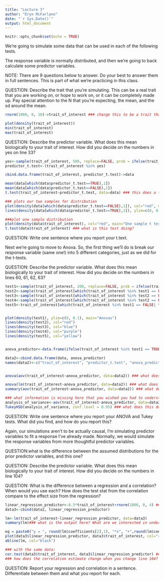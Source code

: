 ```yaml
---
title: "Lecture 3"
author: "Eryn McFarlane"
date: "`r Sys.Date()`"
output: html_document
---
```


```r
knitr::opts_chunk$set(echo = TRUE)
```


We're going to simulate some data that can be used in each of the following tests.

The response variable is normally distributed, and then we're going to back calculate some predictor variables.

NOTE: There are 9 questions below to answer. Do your best to answer them in full sentences. This is part of what we're practicing in this class.

QUESTION: Describe the trait that you're simulating. This can be a real trait that you are working on, or hope to work on, or it can be completely made up. 
Pay special attention to the N that you're expecting, the mean, and the sd around the mean. 

```r
rnorm(1000, 0, 10)->trait_of_interest ### change this to be a trait that you're actually interested in, with an appropriate distribution! 

plot(density(trait_of_interest))
min(trait_of_interest)
max(trait_of_interest)

```

QUESTION: Describe the predictor variable. What does this mean biologically to your trait of interest. How did you decide on the numbers in yes on line 33?

```r

yes<-sample(trait_of_interest, 500, replace=FALSE, prob = ifelse(trait_of_interest>0, 0.95, 0.15)) #### play with this line! Is the test statistically significant. When is it not?
predictor_t.test<-(trait_of_interest %in% yes)

cbind.data.frame(trait_of_interest, predictor_t.test)->data

mean(data[which(data$predictor_t.test==TRUE),1])
mean(data[which(data$predictor_t.test==FALSE),1])
t.test(trait_of_interest~predictor_t.test, data=data) ### this does a two sample t-test. What would a one sample t test be testing? How would you do that?

### plots our two samples for distribution
plot(density(data[which(data$predictor_t.test==FALSE),1]), col="red", main="Two sample t test")
lines(density(data[which(data$predictor_t.test==TRUE),1]), ylim=c(0, 0.1), xlim=c(-20,20), main="Two Sample T test")

###plot one sample distribution
plot(density(data$trait_of_interest), col="red", main="One sample t test")
t.test(data$trait_of_interest) ### what is this test doing?


```
QUESTION: Write one sentence where you report your t.text.

Next we're going to move to Anova. So, the first thing we'll do is break our response variable (same one!) into 5 different categories, just as we did for the t-tests. 

QUESTION: Describe the predictor variable. What does this mean biologically to your trait of interest. How did you decide on the numbers in lines 60, 61, 62, 63?

```r

test1<-sample(trait_of_interest, 200, replace=FALSE, prob = ifelse(trait_of_interest>7, 0.95, 0.15))
test2<-sample(trait_of_interest[which(trait_of_interest %in% test1 == FALSE)], 200, replace=FALSE, prob = ifelse(trait_of_interest[which(trait_of_interest %in% test1 == FALSE)] >4, 0.95, 0.15))
test3<-sample(trait_of_interest[which(trait_of_interest %in% test2 == FALSE | trait_of_interest %in% test1 ==FALSE)], 200, replace=FALSE, prob = ifelse(trait_of_interest[which(trait_of_interest %in% test2 == FALSE | trait_of_interest %in% test1 == FALSE)] >0, 0.95, 0.15))
test4<-sample(trait_of_interest[which(trait_of_interest %in% test2 == FALSE | trait_of_interest %in% test1 ==FALSE | trait_of_interest %in% test3 == FALSE)], 200, replace=FALSE, prob = ifelse(trait_of_interest[which(trait_of_interest %in% test2 == FALSE | trait_of_interest %in% test1 ==FALSE | trait_of_interest %in% test3 == FALSE)] >-4, 0.95, 0.15))
test5<-trait_of_interest[which(trait_of_interest %in% test1 == FALSE| trait_of_interest %in% test2 == FALSE | trait_of_interest %in% test3 == FALSE | trait_of_interest %in% test4 == FALSE)]


plot(density(test1), ylim=c(0, 0.1), main="Anovas")
lines(density(test2), col="red")
lines(density(test3), col="blue")
lines(density(test4), col="purple")
lines(density(test5), col="yellow")


anova_predictor<-data.frame(ifelse(trait_of_interest %in% test1 == TRUE, "group1", ifelse(trait_of_interest %in% test2 == TRUE, "group2", ifelse(trait_of_interest %in% test3 == TRUE, "group3", ifelse(trait_of_interest %in% test4 == TRUE, "group4", "group5")))))

data2<-cbind.data.frame(data, anova_predictor)
names(data2)<-c("trait_of_interest", "predictor_t.test", "anova_predictor")


anova(aov(trait_of_interest~anova_predictor, data=data2)) ### what does this do?

anova(lm(trait_of_interest~anova_predictor, data=data2)) ### what does this do? 
summary(aov(trait_of_interest~anova_predictor, data=data2)) ### what does this do? What do you notice about the last three tests?

### what information is missing here that you wished you had to understand your study better?
analysis_of_variance<-aov(trait_of_interest~anova_predictor, data=data2) ##name the model to keep it for downstream
TukeyHSD(analysis_of_variance, conf.level = 0.95) ### what does this do, and where are the differences?

```

QUESTION: Write one sentence where you report your ANOVA and Tukey tests. What did you find, and how do you report this?


Again, our simulations aren't to be actually causal, I'm simulating predictor variables to fit a response I've already made. Normally, we would simulate the response variables from more thoughtful predictor variables.

QUESTION:what is the difference between the assumed distributions for the prior predictor variables, and this one?

QUESTION: Describe the predictor variable. What does this mean biologically to your trait of interest. How did you decide on the numbers in line 104?

QUESTION: What is the difference between a regression and a correlation? When would you use each? How does the test stat from the correlation compare to the effect size from the regression?

```r

linear_regression_predictor<-0.5*trait_of_interest+rnorm(1000, 0, 4) ### change these numbers!! Remember that this is backwards from how we did this on day 1, so the slope should go the other way!
data3<-cbind(data2, linear_regression_predictor)

lm<-lm(trait_of_interest~linear_regression_predictor, data=data3)
summary(lm)### what is the output here? What are we interested in understanding from this model? How do we get m? How do we get the intercept?

eq = paste0("y = ", round(lm$coefficients[2],1), "*x", "+",round(lm$coefficients[1],1), ", R^2=", round(summary(lm)$adj.r.squared, digits=3))
plot(data3$linear_regression_predictor, data3$trait_of_interest, col="red", main=eq)
abline(lm, col="black")

### with the same data:
cor.test(data3$trait_of_interest, data3$linear_regression_predictor) ### compare the sample estimate to the 1) simulated effect sizes and 2) to the estimated effect size 
### how does the correlation estimate change when you change line 104?
```

QUESTION: Report your regression and correlation in a sentence. Differentiate between them and what you report for each. 
